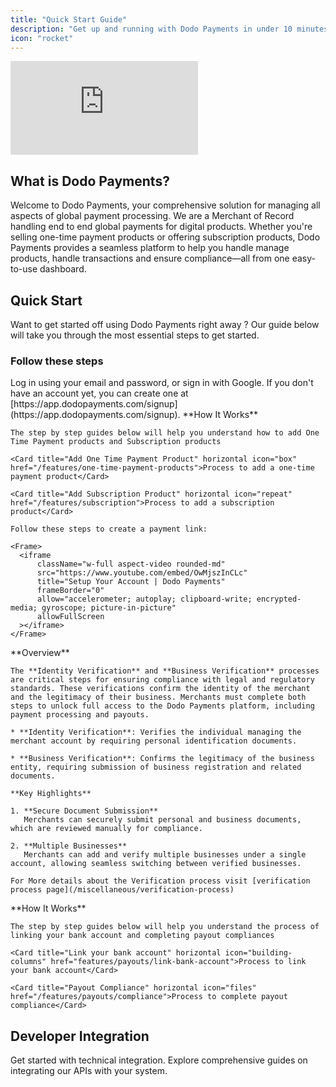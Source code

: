```yaml
---
title: "Quick Start Guide"
description: "Get up and running with Dodo Payments in under 10 minutes. Follow our step-by-step guide to set up your account and start processing payments."
icon: "rocket"
---
```

<Frame>
  <iframe 
      className="w-full aspect-video rounded-md" 
      src="https://www.youtube.com/embed/zE6jtNeWdG4"
      title="Setup Your Account | Dodo Payments"
      frameBorder="0"
      allow="accelerometer; autoplay; clipboard-write; encrypted-media; gyroscope; picture-in-picture"
      allowFullScreen
  ></iframe>
</Frame>

## What is Dodo Payments?

Welcome to Dodo Payments, your comprehensive solution for managing all aspects of global payment processing. We are a Merchant of Record handling end to end global payments for digital products. Whether you're selling one-time payment products or offering subscription products, Dodo Payments provides a seamless platform to help you handle manage products, handle transactions and ensure compliance—all from one easy-to-use dashboard.

## Quick Start

Want to get started off using Dodo Payments right away ? Our guide below will take you through the most essential steps to get started.

### Follow these steps

<AccordionGroup>
  <Accordion title="Step 1 : Login to your account">
    Log in using your email and password, or sign in with Google. If you don't have an account yet, you can create one at [https://app.dodopayments.com/signup](https://app.dodopayments.com/signup).

  </Accordion>

  <Accordion title="Step 2: Add Your First Product">
    **How It Works**

    The step by step guides below will help you understand how to add One Time Payment products and Subscription products

    <Card title="Add One Time Payment Product" horizontal icon="box" href="/features/one-time-payment-products">Process to add a one-time payment product</Card>

    <Card title="Add Subscription Product" horizontal icon="repeat" href="/features/subscription">Process to add a subscription product</Card>

  </Accordion>


  <Accordion title="Step 3: Create a payment link">

    Follow these steps to create a payment link:

    <Frame>
      <iframe 
          className="w-full aspect-video rounded-md" 
          src="https://www.youtube.com/embed/OwMjszInCLc"
          title="Setup Your Account | Dodo Payments"
          frameBorder="0"
          allow="accelerometer; autoplay; clipboard-write; encrypted-media; gyroscope; picture-in-picture"
          allowFullScreen
      ></iframe>
    </Frame>
  </Accordion>

  <Accordion title="Step 4 : Identity Verification and Business Verification">
    **Overview**

    The **Identity Verification** and **Business Verification** processes are critical steps for ensuring compliance with legal and regulatory standards. These verifications confirm the identity of the merchant and the legitimacy of their business. Merchants must complete both steps to unlock full access to the Dodo Payments platform, including payment processing and payouts.

    * **Identity Verification**: Verifies the individual managing the merchant account by requiring personal identification documents.

    * **Business Verification**: Confirms the legitimacy of the business entity, requiring submission of business registration and related documents.

    **Key Highlights**

    1. **Secure Document Submission**
       Merchants can securely submit personal and business documents, which are reviewed manually for compliance.

    2. **Multiple Businesses**
       Merchants can add and verify multiple businesses under a single account, allowing seamless switching between verified businesses.

    For More details about the Verification process visit [verification process page](/miscellaneous/verification-process)
  </Accordion>

  <Accordion title="Step 5: Payout Setup">
    **How It Works**

    The step by step guides below will help you understand the process of linking your bank account and completing payout compliances

    <Card title="Link your bank account" horizontal icon="building-columns" href="features/payouts/link-bank-account">Process to link your bank account</Card>

    <Card title="Payout Compliance" horizontal icon="files" href="/features/payouts/compliance">Process to complete payout compliance</Card>
  </Accordion>
</AccordionGroup>

## Developer Integration

<Card title="Developer Integration" icon="code" href="/developer-resources/introduction">
  Get started with technical integration. Explore comprehensive guides on integrating our APIs with your system.
</Card>